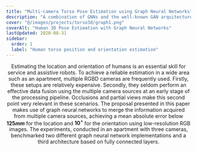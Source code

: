 ```yaml
---
title: "Multi-camera Torso Pose Estimation using Graph Neural Networks"
description: "A combination of GNNs and the well-known GAN arquitecture called SPADE for traffic image generation."
cover: "@/images/projects/torso3d/graph1.png"
coverAlt: "Human 3D Pose Estimation with Graph Neural Networks"
lastUpdated: 2020-08-31
sidebar:
  order: 1
  label: "Human torso position and orientation estimation"
---
```



<Header
	contributors={[
		"Daniel Rodriguez-Criado",
		"Pilar Bachiller-Burgos",
		"Pablo Bustos",
		"George Vogiatzis",
		"Luis J. Manso",
	]}
	githubUrl="https://github.com/vangiel/WheresTheFellow"
	paperUrl="https://arxiv.org/pdf/2007.14126"
/>

Estimating the location and orientation of humans is an essential skill for service and assistive robots.
To achieve a reliable estimation in a wide area such as an apartment, multiple RGBD cameras are frequently used.
Firstly, these setups are relatively expensive.
Secondly, they seldom perform an effective data fusion using the multiple camera sources at an early stage of the processing pipeline.
Occlusions and partial views make this second point very relevant in these scenarios.
The proposal presented in this paper makes use of graph neural networks to merge the information acquired from multiple camera sources, achieving a mean absolute error below **$125 mm$** for the location and **$10^\circ$** for the orientation using low-resolution RGB images.
The experiments, conducted in an apartment with three cameras, benchmarked two different graph neural network implementations and a third architecture based on fully connected layers.
